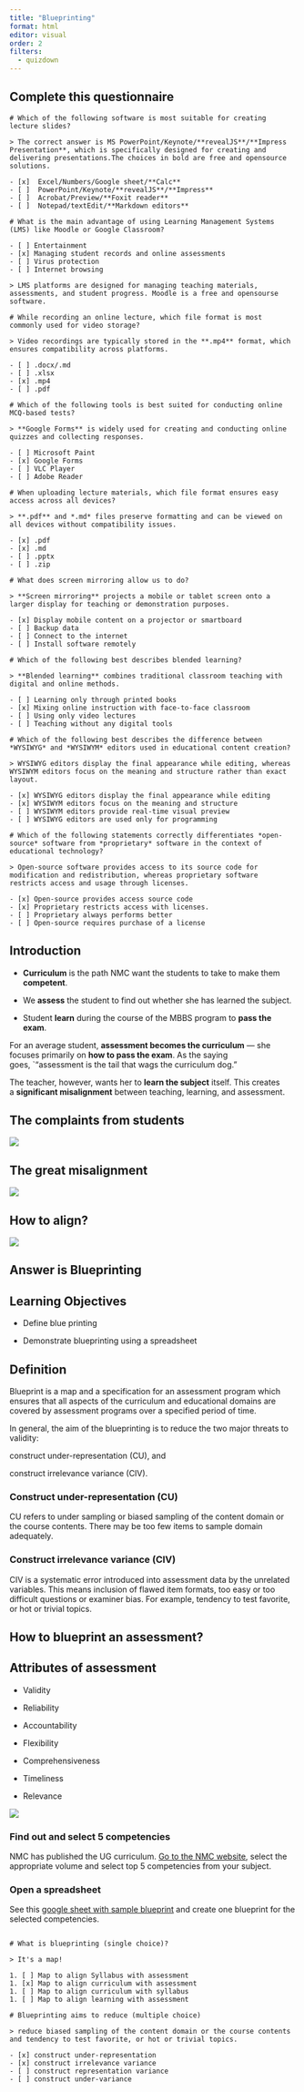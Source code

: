```yaml
---
title: "Blueprinting"
format: html
editor: visual
order: 2
filters:
  - quizdown
---
```


## Complete this questionnaire

``` quizdown
# Which of the following software is most suitable for creating lecture slides?

> The correct answer is MS PowerPoint/Keynote/**revealJS**/**Impress Presentation**, which is specifically designed for creating and delivering presentations.The choices in bold are free and opensource solutions.

- [x]  Excel/Numbers/Google sheet/**Calc**
- [ ]  PowerPoint/Keynote/**revealJS**/**Impress**
- [ ]  Acrobat/Preview/**Foxit reader**
- [ ]  Notepad/textEdit/**Markdown editors**

# What is the main advantage of using Learning Management Systems (LMS) like Moodle or Google Classroom?

- [ ] Entertainment  
- [x] Managing student records and online assessments  
- [ ] Virus protection  
- [ ] Internet browsing

> LMS platforms are designed for managing teaching materials, assessments, and student progress. Moodle is a free and opensourse software.

# While recording an online lecture, which file format is most commonly used for video storage?

> Video recordings are typically stored in the **.mp4** format, which ensures compatibility across platforms.

- [ ] .docx/.md 
- [ ] .xlsx  
- [x] .mp4  
- [ ] .pdf

# Which of the following tools is best suited for conducting online MCQ-based tests?

> **Google Forms** is widely used for creating and conducting online quizzes and collecting responses.

- [ ] Microsoft Paint  
- [x] Google Forms  
- [ ] VLC Player  
- [ ] Adobe Reader

# When uploading lecture materials, which file format ensures easy access across all devices?

> **.pdf** and *.md* files preserve formatting and can be viewed on all devices without compatibility issues.

- [x] .pdf  
- [x] .md 
- [ ] .pptx 
- [ ] .zip

# What does screen mirroring allow us to do?

> **Screen mirroring** projects a mobile or tablet screen onto a larger display for teaching or demonstration purposes.

- [x] Display mobile content on a projector or smartboard  
- [ ] Backup data  
- [ ] Connect to the internet  
- [ ] Install software remotely

# Which of the following best describes blended learning?

> **Blended learning** combines traditional classroom teaching with digital and online methods.

- [ ] Learning only through printed books  
- [x] Mixing online instruction with face-to-face classroom 
- [ ] Using only video lectures  
- [ ] Teaching without any digital tools

# Which of the following best describes the difference between *WYSIWYG* and *WYSIWYM* editors used in educational content creation?

> WYSIWYG editors display the final appearance while editing, whereas WYSIWYM editors focus on the meaning and structure rather than exact layout.

- [x] WYSIWYG editors display the final appearance while editing 
- [x] WYSIWYM editors focus on the meaning and structure 
- [ ] WYSIWYM editors provide real-time visual preview
- [ ] WYSIWYG editors are used only for programming

# Which of the following statements correctly differentiates *open-source* software from *proprietary* software in the context of educational technology?

> Open-source software provides access to its source code for modification and redistribution, whereas proprietary software restricts access and usage through licenses.

- [x] Open-source provides access source code
- [x] Proprietary restricts access with licenses.
- [ ] Proprietary always performs better
- [ ] Open-source requires purchase of a license
```

::: {.callout-note collapse="true"}
## Introduction

-   **Curriculum** is the path NMC want the students to take to make them **competent**.

-   We **assess** the student to find out whether she has learned the subject.

-   Student **learn** during the course of the MBBS program to **pass the exam**.
:::

For an average student, **assessment becomes the curriculum** — she focuses primarily on **how to pass the exam**. As the saying goes, \`“assessment is the tail that wags the curriculum dog.”

The teacher, however, wants her to **learn the subject** itself. This creates a **significant misalignment** between teaching, learning, and assessment.

## The complaints from students

![](https://cdn.ncbi.nlm.nih.gov/pmc/blobs/0c14/4552073/79aeac9508f1/IJABMR-5-76-g001.jpg)

## The great misalignment

![](images/clipboard-102624561.png)

## How to align?

![](images/clipboard-2078557280.png)

::: callout-tip
## Answer is Blueprinting
:::

::: callout-important
## Learning Objectives

-   Define blue printing

-   Demonstrate blueprinting using a spreadsheet
:::

## Definition

Blueprint is a map and a specification for an assessment program which ensures that all aspects of the curriculum and educational domains are covered by assessment programs over a specified period of time.

In general, the aim of the blueprinting is to reduce the two major threats to validity:

construct under-representation (CU), and

construct irrelevance variance (CIV).

### Construct under-representation (CU)

CU refers to under sampling or biased sampling of the content domain or the course contents. There may be too few items to sample domain adequately.

### Construct irrelevance variance (CIV)

CIV is a systematic error introduced into assessment data by the unrelated variables. This means inclusion of flawed item formats, too easy or too difficult questions or examiner bias. For example, tendency to test favorite, or hot or trivial topics.

## How to blueprint an assessment?

## Attributes of assessment

-   Validity

-   Reliability

-   Accountability

-   Flexibility

-   Comprehensiveness

-   Timeliness

-   Relevance

![](images/clipboard-1364578118.png)

### Find out and select 5 competencies

NMC has published the UG curriculum. [Go to the NMC website](https://www.nmc.org.in/information-desk/for-colleges/ug-curriculum/), select the appropriate volume and select top 5 competencies from your subject.

### Open a spreadsheet

See this [google sheet with sample blueprint](https://docs.google.com/spreadsheets/d/1dXwZATnu_TilYJ2INPd8A910OucE27zgOPNzBo07ddI/edit?usp=sharing) and create one blueprint for the selected competencies.

``` quizdown

# What is blueprinting (single choice)? 

> It's a map!         

1. [ ] Map to align Syllabus with assessment 
1. [x] Map to align curriculum with assessment 
1. [ ] Map to align curriculum with syllabus 
1. [ ] Map to align learning with assessment 

# Blueprinting aims to reduce (multiple choice)

> reduce biased sampling of the content domain or the course contents and tendency to test favorite, or hot or trivial topics.

- [x] construct under-representation
- [x] construct irrelevance variance
- [ ] construct representation variance
- [ ] construct under-variance
```
